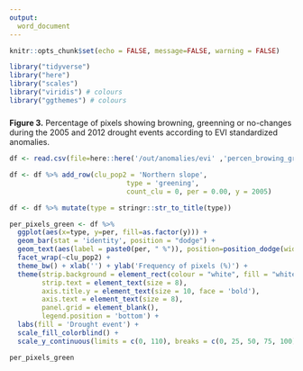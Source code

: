 ```yaml
---
output:
  word_document
---
```


```r
knitr::opts_chunk$set(echo = FALSE, message=FALSE, warning = FALSE)
```

```r
library("tidyverse")
library("here")
library("scales")
library("viridis") # colours 
library("ggthemes") # colours 
```

#####

**Figure 3.** Percentage of pixels showing browning, greenning or no-changes during the 2005 and 2012 drought events according to EVI standardized anomalies.  

```r
df <- read.csv(file=here::here('/out/anomalies/evi' ,'percen_browing_greening.csv'), header=TRUE)

df <- df %>% add_row(clu_pop2 = 'Northern slope',
                             type = 'greening',
                             count_clu = 0, per = 0.00, y = 2005) 

df <- df %>% mutate(type = stringr::str_to_title(type))
```

```r
per_pixels_green <- df %>% 
  ggplot(aes(x=type, y=per, fill=as.factor(y))) + 
  geom_bar(stat = 'identity', position = "dodge") + 
  geom_text(aes(label = paste0(per, " %")), position=position_dodge(width=0.9), hjust=-.1, size=2, angle = 90) + 
  facet_wrap(~clu_pop2) + 
  theme_bw() + xlab('') + ylab('Frequency of pixels (%)') +
  theme(strip.background = element_rect(colour = "white", fill = "white"),
        strip.text = element_text(size = 8), 
        axis.title.y = element_text(size = 10, face = 'bold'),
        axis.text = element_text(size = 8),
        panel.grid = element_blank(),
        legend.position = 'bottom') + 
  labs(fill = 'Drought event') + 
  scale_fill_colorblind() + 
  scale_y_continuous(limits = c(0, 110), breaks = c(0, 25, 50, 75, 100))
```


```r
per_pixels_green
```

